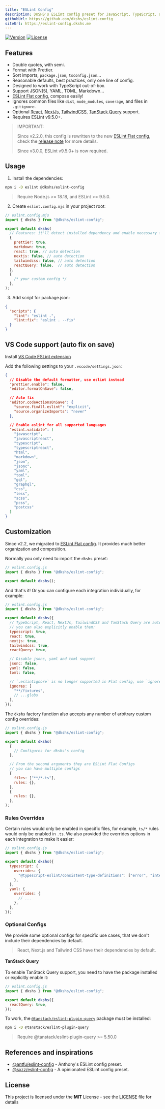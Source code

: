 ```yaml
---
title: "ESLint Config"
description: DKSHS's ESLint config preset for JavaScript, TypeScript, and Prettier.
githubUrl: https://github.com/dkshs/eslint-config
siteUrl: https://eslint-config.dkshs.me
---
```


[![Version](https://img.shields.io/npm/v/@dkshs/eslint-config)](https://www.npmjs.com/package/@dkshs/eslint-config)
[![License](https://img.shields.io/badge/licence-MIT-blue)](https://github.com/dkshs/eslint-config/blob/master/LICENSE)

## Features

- Double quotes, with semi.
- Format with Prettier.
- Sort imports, `package.json`, `tsconfig.json`...
- Reasonable defaults, best practices, only one line of config.
- Designed to work with TypeScript out-of-box.
- Support JSON(5), YAML, TOML, Markdown...
- [ESLint Flat config](https://eslint.org/docs/latest/use/configure/configuration-files-new), compose easily!
- Ignores common files like `dist`, `node_modules`, `coverage`, and files in `.gitignore`.
- Optional [React](https://react.dev/), [NextJs](https://nextjs.org/), [TailwindCSS](https://tailwindcss.com/), [TanStack Query](https://tanstack.com/query/) support.
- Requires ESLint v9.5.0+.

> IMPORTANT:
>
> Since v2.2.0, this config is rewritten to the new [ESLint Flat config](https://eslint.org/docs/latest/use/configure/configuration-files-new), check the [release note](https://github.com/dkshs/eslint-config/releases/tag/v2.2.0) for more details.
>
> Since v3.0.0, ESLint v9.5.0+ is now required.

## Usage

1. Install the dependencies:

```bash
npm i -D eslint @dkshs/eslint-config
```

> Require Node.js >= 18.18, and ESLint >= 9.5.0.

2. Create `eslint.config.mjs` in your project root:

```js
// eslint.config.mjs
import { dkshs } from "@dkshs/eslint-config";

export default dkshs(
  // Features: it'll detect installed dependency and enable necessary features automatically
  {
    prettier: true,
    markdown: true,
    react: true, // auto detection
    nextjs: false, // auto detection
    tailwindcss: false, // auto detection
    reactQuery: false,  // auto detection
  },
  {
    /* your custom config */
  },
);
```

3. Add script for package.json:

```json
{
  "scripts": {
    "lint": "eslint .",
    "lint:fix": "eslint . --fix"
  }
}
```

## VS Code support (auto fix on save)

Install [VS Code ESLint extension](https://marketplace.visualstudio.com/items?itemName=dbaeumer.vscode-eslint)

Add the following settings to your `.vscode/settings.json`:

```json
{
  // Disable the default formatter, use eslint instead
  "prettier.enable": false,
  "editor.formatOnSave": false,

  // Auto fix
  "editor.codeActionsOnSave": {
    "source.fixAll.eslint": "explicit",
    "source.organizeImports": "never"
  },

  // Enable eslint for all supported languages
  "eslint.validate": [
    "javascript",
    "javascriptreact",
    "typescript",
    "typescriptreact",
    "html",
    "markdown",
    "json",
    "jsonc",
    "yaml",
    "toml",
    "gql",
    "graphql",
    "css",
    "less",
    "scss",
    "pcss",
    "postcss"
  ]
}
```

## Customization

Since v2.2, we migrated to [ESLint Flat config](https://eslint.org/docs/latest/use/configure/configuration-files-new). It provides much better organization and composition.

Normally you only need to import the `dkshs` preset:

```js
// eslint.config.js
import { dkshs } from "@dkshs/eslint-config";

export default dkshs();
```

And that's it! Or you can configure each integration individually, for example:

```js
// eslint.config.js
import { dkshs } from "@dkshs/eslint-config";

export default dkshs({
  // TypeScript, React, NextJs, TailwindCSS and TanStack Query are auto-detected,
  // you can also explicitly enable them:
  typescript: true,
  react: true,
  nextjs: true,
  tailwindcss: true,
  reactQuery: true,

  // Disable jsonc, yaml and toml support
  jsonc: false,
  yaml: false,
  toml: false,

  // `.eslintignore` is no longer supported in Flat config, use `ignores` instead
  ignores: [
    "**/fixtures",
    // ...globs
  ],
});
```

The `dkshs` factory function also accepts any number of arbitrary custom config overrides:

```js
// eslint.config.js
import { dkshs } from "@dkshs/eslint-config";

export default dkshs(
  {
    // Configures for dkshs's config
  },

  // From the second arguments they are ESLint Flat Configs
  // you can have multiple configs
  {
    files: ["**/*.ts"],
    rules: {},
  },
  {
    rules: {},
  },
);
```

### Rules Overrides

Certain rules would only be enabled in specific files, for example, `ts/*` rules would only be enabled in `.ts`. We also provided the overrides options in each integration to make it easier:

```js
// eslint.config.js
import { dkshs } from "@dkshs/eslint-config";

export default dkshs({
  typescript: {
    overrides: {
      "@typescript-eslint/consistent-type-definitions": ["error", "interface"],
    },
  },
  yaml: {
    overrides: {
      // ...
    },
  },
});
```

### Optional Configs

We provide some optional configs for specific use cases, that we don't include their dependencies by default.
> React, Next.js and Tailwind CSS have their dependencies by default.

#### TanStack Query

To enable TanStack Query support, you need to have the package installed or explicitly enable it:

```js
// eslint.config.js
import { dkshs } from "@dkshs/eslint-config";

export default dkshs({
  reactQuery: true,
});
```

To work, the [`@tanstack/eslint-plugin-query`](https://tanstack.com/query/latest/docs/eslint/eslint-plugin-query) package must be installed:

```bash
npm i -D @tanstack/eslint-plugin-query
```

> Require @tanstack/eslint-plugin-query >= 5.50.0

## References and inspirations

- [@antfu/eslint-config](https://github.com/antfu/eslint-config) - Anthony's ESLint config preset.
- [@sxzz/eslint-config](https://github.com/sxzz/eslint-config) - A opinionated ESLint config preset.

## License

This project is licensed under the **MIT** License - see the [LICENSE](https://github.com/dkshs/dkshs.me/blob/master/LICENSE) file for details
